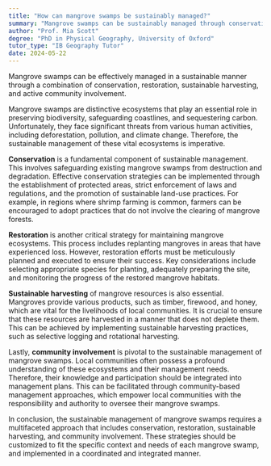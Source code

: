 ```yaml
---
title: "How can mangrove swamps be sustainably managed?"
summary: "Mangrove swamps can be sustainably managed through conservation, restoration, sustainable harvesting, and community involvement."
author: "Prof. Mia Scott"
degree: "PhD in Physical Geography, University of Oxford"
tutor_type: "IB Geography Tutor"
date: 2024-05-22
---
```


Mangrove swamps can be effectively managed in a sustainable manner through a combination of conservation, restoration, sustainable harvesting, and active community involvement.

Mangrove swamps are distinctive ecosystems that play an essential role in preserving biodiversity, safeguarding coastlines, and sequestering carbon. Unfortunately, they face significant threats from various human activities, including deforestation, pollution, and climate change. Therefore, the sustainable management of these vital ecosystems is imperative.

**Conservation** is a fundamental component of sustainable management. This involves safeguarding existing mangrove swamps from destruction and degradation. Effective conservation strategies can be implemented through the establishment of protected areas, strict enforcement of laws and regulations, and the promotion of sustainable land-use practices. For example, in regions where shrimp farming is common, farmers can be encouraged to adopt practices that do not involve the clearing of mangrove forests.

**Restoration** is another critical strategy for maintaining mangrove ecosystems. This process includes replanting mangroves in areas that have experienced loss. However, restoration efforts must be meticulously planned and executed to ensure their success. Key considerations include selecting appropriate species for planting, adequately preparing the site, and monitoring the progress of the restored mangrove habitats.

**Sustainable harvesting** of mangrove resources is also essential. Mangroves provide various products, such as timber, firewood, and honey, which are vital for the livelihoods of local communities. It is crucial to ensure that these resources are harvested in a manner that does not deplete them. This can be achieved by implementing sustainable harvesting practices, such as selective logging and rotational harvesting.

Lastly, **community involvement** is pivotal to the sustainable management of mangrove swamps. Local communities often possess a profound understanding of these ecosystems and their management needs. Therefore, their knowledge and participation should be integrated into management plans. This can be facilitated through community-based management approaches, which empower local communities with the responsibility and authority to oversee their mangrove swamps.

In conclusion, the sustainable management of mangrove swamps requires a multifaceted approach that includes conservation, restoration, sustainable harvesting, and community involvement. These strategies should be customized to fit the specific context and needs of each mangrove swamp, and implemented in a coordinated and integrated manner.
    